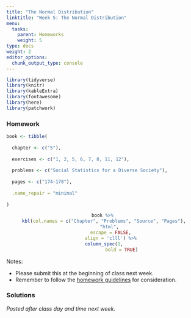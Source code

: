 ```yaml
---
title: "The Normal Distribution"
linktitle: "Week 5: The Normal Distribution"
menu:
  tasks:
    parent: Homeworks
    weight: 5
type: docs
weight: 2
editor_options: 
  chunk_output_type: console
---
```


```r
library(tidyverse)
library(knitr)
library(kableExtra)
library(fontawesome)
library(here)
library(patchwork)
```

<style>
span.boxed {
  border: 0px solid #FFFFFF;
  padding: 5px;
  color: #FFFFFF;
  background-color: #005b96;
  display: inline;
} 

table {
   margin-left: auto;
   margin-right: auto;
}

table thead th { border-bottom: 1px solid #ddd; 
}

th, td { padding: 5px; 
}

tr:nth-child(even) { background: #ffffff; 
}
</style>

### Homework
```r
book <- tibble(
  
  chapter <- c("5"),
  
  exercises <- c("1, 2, 5, 6, 7, 8, 11, 12"),
  
  problems <- c("Social Statistics for a Diverse Society"),
  
  pages <- c("174-178"),
  
  .name_repair = "minimal"
  
)
```

<center>
```r
book %>%
  kbl(col.names = c("Chapter", "Problems", "Source", "Pages"), 
      "html", 
      escape = FALSE,
      align = 'clll') %>%
  column_spec(1, 
              bold = TRUE)
```
</center>

Notes: 

- Please submit this at the beginning of class next week.
- Remember to follow the [homework guidelines](/tasks/#homeworks) for consideration.

<!--
to the Submission Portal on [ecampus](https://ecampus.wvu.edu/){target="_blank"} by 11:59 PM next Wednesday.<br>
-->


### Solutions

*Posted after class day and time next week.*

<!--


### Week 5 Problem Set

```r
shading_geq <- function(x, lower_bound) {
  y = dnorm(x, mean = m, sd = stdev)
  y[x < lower_bound] <- NA
  return(y)
}

shading_leq <- function(x, upper_bound) {
  y = dnorm(x, mean = m, sd = stdev)
  y[x > upper_bound] <- NA
  return(y)
}

shading_beq <- function(x, lower_bound, upper_bound) {
  y = dnorm(x, mean = m, sd = stdev)
  y[x < lower_bound | x > upper_bound] <- NA
  return(y)
}

shading_neq <- function(x, lower_bound, upper_bound) {
  y = dnorm(x, mean = m, sd = stdev)
  y[x > lower_bound | x < upper_bound] <- NA
  return(y)
}
```


<details><summary>1</summary>
<p>

```r
m = 2.97
n = 1014
stdev = 3.00
```

```r
f <- function(x) n*x*pnorm(x)^(n-1)*dnorm(x) 
num <- integrate(f,-Inf,Inf) 
ci <- 2 * num$value

lb <- m - ci
ub <- m + ci

ll <- round(lb)
ul <- round(ub)
```

a. We are looking the area under the curve greater than $8$.
```r
test_point = 8

ggplot(data.frame(x = c(lb, ub)), aes(x = x)) + 
  stat_function(fun = dnorm, 
                args = list(mean = m, sd = stdev)) + 
  stat_function(fun = shading_geq, 
                args = list(lower_bound = test_point), 
                geom = "area", fill = "#3d8ba9", 
                alpha = 0.6,
                linetype = 2) +
  scale_x_continuous(breaks = seq(ll, ul, stdev),
                     limits = c(ll - stdev, ul + stdev)) + 
  geom_vline(xintercept = m, color = "#65737e") +
  theme_minimal(base_size = 22) +
  theme(panel.border = element_blank(), 
        panel.grid.major = element_blank(),
        panel.grid.minor = element_blank(),
        axis.title=element_blank(),
        axis.text.y=element_blank(),
        axis.ticks.y=element_blank()
        )
```
The $z$-score for a person who watches more than 8 hr/day is given by
\begin{aligned}
z &= \dfrac{8-2.97}{3.00}\\\\
&\approx 1.68
\end{aligned}
So <span class="boxed">$z \approx 1.68$</span>.

b. We are looking the area under the curve less than $5$.
```r
test_point = 5

ggplot(data.frame(x = c(lb, ub)), aes(x = x)) + 
  stat_function(fun = dnorm, args = list(mean = m, sd = stdev)) + 
  stat_function(fun = shading_leq, args = list(upper_bound = test_point), 
                geom = "area", fill = "#3d8ba9", alpha = 0.6) +
  scale_x_continuous(breaks = seq(ll, ul, stdev),
                     limits = c(ll - stdev, ul + stdev)) + 
  geom_vline(xintercept = m, color = "#65737e") +
  theme_minimal(base_size = 22) +
  theme(panel.border = element_blank(), 
        panel.grid.major = element_blank(),
        panel.grid.minor = element_blank(),
        axis.title=element_blank(),
        axis.text.y=element_blank(),
        axis.ticks.y=element_blank()
        )
```
The $z$-score for a person who watches less than 5 hr/day is given by
\begin{aligned}
z &= \dfrac{5-2.97}{3.00}\\\\
&\approx 0.68
\end{aligned}
So <span class="boxed">$z \approx 0.68$</span>. Since the area between $z=0.68$ and $z=0$ is $0.2517$, we have $0.5000+0.2517=0.7517$. This implies that $0.7517\cdot 1014 \approx$ <span class="boxed">$762$ or $763$ people watch television less than 5 hours/day</span>.

c. We have
\begin{aligned}
Y&=2.97+1\cdot 3\\
&= 5.97
\end{aligned}
implying that <span class="boxed">5.97</span> television hr/day corresponds to a $z$-score of $+1$.

d. We are looking at the area between $1$ and $6$.
```r
minimum = 1
maximum = 6

ggplot(data.frame(x = c(lb, ub)), aes(x = x)) + 
  stat_function(fun = dnorm, args = list(mean = m, sd = stdev)) + 
  stat_function(fun = shading_beq, args = list(lower_bound = minimum,
                                               upper_bound = maximum), 
                geom = "area", fill = "#3d8ba9", alpha = 0.6) +
  scale_x_continuous(breaks = seq(ll, ul, stdev),
                     limits = c(ll - stdev, ul + stdev)) + 
  geom_vline(xintercept = m, color = "#65737e") +
  theme_minimal(base_size = 22) +
  theme(panel.border = element_blank(), 
        panel.grid.major = element_blank(),
        panel.grid.minor = element_blank(),
        axis.title=element_blank(),
        axis.text.y=element_blank(),
        axis.ticks.y=element_blank()
        )
```
The $z$-score for a person who watches more than 1 hr/day is given by
\begin{aligned}
z &= \dfrac{1-2.97}{3.00}\\\\
&\approx -0.66
\end{aligned}
with the area between the mean and $z=0.66$ found to be $0.2454$.
<br>
The $z$-score for a person who watches less than 6 hr/day is given by
\begin{aligned}
z &= \dfrac{6-2.97}{3.00}\\\\
&\approx 1.01
\end{aligned}
with the area between the mean and $z=1.01$ found to be $0.3438$.<br><br>
So the percentage of people who watch between 1 hr/day and 6 hr/day of television can be found by $0.2454 + 0.3438 = 0.5892$, or about <span class="boxed">$59\%$</span>.

</p>
</details>

<details><summary>2</summary>
<p>

```r
m = 250
n = 220
stdev = 75
```

```r
f <- function(x) n*x*pnorm(x)^(n-1)*dnorm(x) 
num <- integrate(f,-Inf,Inf) 
ci <- 2 * num$value

lb <- m - ci
ub <- m + ci

ll <- round(lb)
ul <- round(ub)
```

a. The 95th percentile, or $0.9500$ is approximately equivalent to $z=1.65$. So the number of women needing shelter is
\begin{aligned}
Y&= 250+1.65\cdot 75\\
&= 373.75
\end{aligned}
or about $374$ women. Since this figure exceeds the total capacity of 350, there will <span class="boxed">not be enough space for all abused women on 95% of all nights</span>. at minimum, the city needs <span class="boxed">$374$</span> beds.

b. We are looking the area under the curve greater than $220$.
```r
test_point = 220

ggplot(data.frame(x = c(lb, ub)), aes(x = x)) + 
  stat_function(fun = dnorm, 
                args = list(mean = m, sd = stdev)) + 
  stat_function(fun = shading_geq, 
                args = list(lower_bound = test_point), 
                geom = "area", fill = "#3d8ba9", 
                alpha = 0.6,
                linetype = 2) +
  scale_x_continuous(breaks = seq(ll-round(3*stdev), ul+round(3*stdev), 40),
                     limits = c(ll -3*stdev, ul + 3*stdev)) + 
  geom_vline(xintercept = m, color = "#65737e") +
  theme_minimal(base_size = 22) +
  theme(panel.border = element_blank(), 
        panel.grid.major = element_blank(),
        panel.grid.minor = element_blank(),
        axis.title=element_blank(),
        axis.text.y=element_blank(),
        axis.ticks.y=element_blank()
        )
```
The $z$-score for exceeding the capacity is given by
\begin{aligned}
z &= \dfrac{220-250}{75}\\\\
&\approx -0.40
\end{aligned}
The area below this value is $0.3446$, so the area exceeding this is $1 – 0.3446 = 0.6554$, or about <span class="boxed">$66\%$ of all nights</span> the number of women seeking shelter will exceed the capacity of 220.  

</details>
</p>

<details><summary>5</summary>
<p>

a. We are looking at the area between $12$ and $16$ for the Working class.
```r
m = 12.03
n = 136
stdev = 3.24

f <- function(x) n*x*pnorm(x)^(n-1)*dnorm(x) 
num <- integrate(f,-Inf,Inf) 
ci <- 2 * num$value

lb <- m - ci
ub <- m + ci

ll <- round(lb)
ul <- round(ub)

minimum = 12
maximum = 16

ggplot(data.frame(x = c(lb, ub)), aes(x = x)) + 
  stat_function(fun = dnorm, args = list(mean = m, sd = stdev)) + 
  stat_function(fun = shading_beq, args = list(lower_bound = minimum,
                                               upper_bound = maximum), 
                geom = "area", fill = "#3d8ba9", alpha = 0.6) +
  scale_x_continuous(breaks = seq(ll-round(stdev), ul+round(stdev), 2),
                     limits = c(ll - stdev, ul + stdev)) + 
  geom_vline(xintercept = m, color = "#65737e") +
  theme_minimal(base_size = 22) +
  theme(panel.border = element_blank(), 
        panel.grid.major = element_blank(),
        panel.grid.minor = element_blank(),
        axis.title=element_blank(),
        axis.text.y=element_blank(),
        axis.ticks.y=element_blank()
        )
```
The $z$-score for a person with more than 12 years of education is given by
\begin{aligned}
z &= \dfrac{12-13.05}{2.77}\\\\
&\approx -0.38
\end{aligned}
with the area between the mean and $z=-0.38$ found to be $0.1480$.<br><br>
The $z$-score for a person who watches less than 16 years of education is given by
\begin{aligned}
z &= \dfrac{16-13.05}{2.77}\\\\
&\approx 1.06
\end{aligned}
with the area between the mean and $z=1.06$ found to be $0.3554$.<br><br> 
So the proportion of **working-class respondents** with 12–16 years of education can be found by $0.1480 + 0.3554 =$ <span class="boxed">$0.5034$</span>.<br><br>
We are still looking at the area between $12$ and $16$ for the Upper class.
```r
m = 15.48
n = 56
stdev = 2.76

f <- function(x) n*x*pnorm(x)^(n-1)*dnorm(x) 
num <- integrate(f,-Inf,Inf) 
ci <- 2 * num$value

lb <- m - ci
ub <- m + ci

ll <- round(lb)
ul <- round(ub)

minimum = 12
maximum = 16

ggplot(data.frame(x = c(lb, ub)), aes(x = x)) + 
  stat_function(fun = dnorm, args = list(mean = m, sd = stdev)) + 
  stat_function(fun = shading_beq, args = list(lower_bound = minimum,
                                               upper_bound = maximum), 
                geom = "area", fill = "#3d8ba9", alpha = 0.6) +
  scale_x_continuous(breaks = seq(ll-round(stdev), ul+round(stdev), 2),
                     limits = c(ll - stdev, ul + stdev)) + 
  geom_vline(xintercept = m, color = "#65737e") +
  theme_minimal(base_size = 22) +
  theme(panel.border = element_blank(), 
        panel.grid.major = element_blank(),
        panel.grid.minor = element_blank(),
        axis.title=element_blank(),
        axis.text.y=element_blank(),
        axis.ticks.y=element_blank()
        )
```
The $z$-score for a person with more than 12 years of education is given by
\begin{aligned}
z &= \dfrac{12-15.48}{2.76}\\\\
&\approx -1.26
\end{aligned}
with the area between the mean and $z=-1.26$ found to be $0.3962$.<br><br>
The $z$-score for a person who watches less than 16 years of education is given by
\begin{aligned}
z &= \dfrac{16-15.48}{2.67}\\\\
&\approx 0.19
\end{aligned}
with the area between the mean and $z=0.19$ found to be $0.0753$.<br><br>
So the proportion of **upper-class respondents** with 12–16 years of education can be found by $0.3962 + 0.0753 =$ <span class="boxed">$0.4715$</span>.

b. We are looking the area under the curve greater than $16$.
```r
m = 13.05
n = 636
stdev = 2.77

f <- function(x) n*x*pnorm(x)^(n-1)*dnorm(x) 
num <- integrate(f,-Inf,Inf) 
ci <- 2 * num$value

lb <- m - ci
ub <- m + ci

ll <- round(lb)
ul <- round(ub)

test_point = 16

ggplot(data.frame(x = c(lb, ub)), aes(x = x)) + 
  stat_function(fun = dnorm, 
                args = list(mean = m, sd = stdev)) + 
  stat_function(fun = shading_geq, 
                args = list(lower_bound = test_point), 
                geom = "area", fill = "#3d8ba9", 
                alpha = 0.6,
                linetype = 2) +
  scale_x_continuous(breaks = seq(ll-round(stdev), ul+round(stdev), 2),
                     limits = c(ll - stdev, ul + stdev)) + 
  geom_vline(xintercept = m, color = "#65737e") +
  theme_minimal(base_size = 22) +
  theme(panel.border = element_blank(), 
        panel.grid.major = element_blank(),
        panel.grid.minor = element_blank(),
        axis.title=element_blank(),
        axis.text.y=element_blank(),
        axis.ticks.y=element_blank()
        )
```
For working-class respondents, the $z$-score is given by
\begin{aligned}
z &= \dfrac{16-12.05}{2.77}\\\\
&\approx 1.06
\end{aligned}
The area between $z=1.06$ and the tail is $0.1446$ thus implying the probability of a **working-class respondent** having more than 16 years of education is <span class="boxed">$14.46\%$</span>.<br><br>
For middle-class respondents, the $z$-score is given by
\begin{aligned}
z &= \dfrac{16-14.56}{2.95}\\\\
&\approx 0.49
\end{aligned}
The area between $z=0.49$ and the tail is $0.3121$ thus implying the probability of a **middle-class respondent** having more than 16 years of education is <span class="boxed">$31.21\%$</span>.

c. We are looking the area under the curve less than $10$.
```r
m = 12.03
n = 136
stdev = 3.24

f <- function(x) n*x*pnorm(x)^(n-1)*dnorm(x) 
num <- integrate(f,-Inf,Inf) 
ci <- 2 * num$value

lb <- m - ci
ub <- m + ci

ll <- round(lb)
ul <- round(ub)

test_point = 10

ggplot(data.frame(x = c(lb, ub)), aes(x = x)) + 
  stat_function(fun = dnorm, 
                args = list(mean = m, sd = stdev)) + 
  stat_function(fun = shading_leq, 
                args = list(upper_bound = test_point), 
                geom = "area", fill = "#3d8ba9", 
                alpha = 0.6,
                linetype = 2) +
  scale_x_continuous(breaks = seq(ll-round(1.5*stdev), ul+round(1.5*stdev), 2),
                     limits = c(ll - 1.5*stdev, ul + 1.5*stdev)) + 
  geom_vline(xintercept = m, color = "#65737e") +
  theme_minimal(base_size = 22) +
  theme(panel.border = element_blank(), 
        panel.grid.major = element_blank(),
        panel.grid.minor = element_blank(),
        axis.title=element_blank(),
        axis.text.y=element_blank(),
        axis.ticks.y=element_blank()
        )
```
For middle-class respondents, the $z$-score is given by
\begin{aligned}
z &= \dfrac{16-14.56}{2.95}\\\\
&\approx 0.49
\end{aligned}
The area beyond $z=0.63$ and the tail is $0.2643$ thus implying the probability of a **lower-class respondent** having more less 10 years of education is <span class="boxed">$26.43\%$</span>.

</details>
</p>

<details><summary>6</summary>
<p>

```r
m = 536
n = 2136539
stdev = 102
```

```r
f <- function(x) n*x*pnorm(x)^(n-1)*dnorm(x) 
num <- integrate(f,-Inf,Inf) 
ci <- 2 * num$value

lb <- m - ci
ub <- m + ci

ll <- round(lb)
ul <- round(ub)
```

a. We are looking the area under the curve greater than $625$.
```r
test_point = 625

ggplot(data.frame(x = c(lb, ub)), aes(x = x)) + 
  stat_function(fun = dnorm, 
                args = list(mean = m, sd = stdev)) + 
  stat_function(fun = shading_geq, 
                args = list(lower_bound = test_point), 
                geom = "area", fill = "#3d8ba9", 
                alpha = 0.6,
                linetype = 2) +
  scale_x_continuous(breaks = seq(ll-round(3*stdev), ul+round(3*stdev), 100),
                     limits = c(ll - 3*stdev, ul + 3*stdev)) + 
  geom_vline(xintercept = m, color = "#65737e") +
  theme_minimal(base_size = 22) +
  theme(panel.border = element_blank(), 
        panel.grid.major = element_blank(),
        panel.grid.minor = element_blank(),
        axis.title=element_blank(),
        axis.text.y=element_blank(),
        axis.ticks.y=element_blank()
        )
```
For these high school graduates, the $z$-score is given by
\begin{aligned}
z &= \dfrac{625-536}{102}\\\\
&\approx 0.87
\end{aligned}
The area beyond $z=0.87$ and the tail is $0.1992$ thus implying the probability that a **high school graduate** having earning a score of more than 625 is <span class="boxed">$19.92\%$</span>.

b. We are looking the area under the curve between than $400$ and $625$.
```r
minimum = 400
maximum = 625

ggplot(data.frame(x = c(lb, ub)), aes(x = x)) + 
  stat_function(fun = dnorm, 
                args = list(mean = m, sd = stdev)) + 
 stat_function(fun = shading_beq, args = list(lower_bound = minimum,
                                              upper_bound = maximum), 
               geom = "area", 
               fill = "#3d8ba9", 
               alpha = 0.6,
               linetype = 2) +
  scale_x_continuous(breaks = seq(ll-round(3*stdev), ul+round(3*stdev), 100),
                     limits = c(ll - 3*stdev, ul + 3*stdev)) + 
  geom_vline(xintercept = m, color = "#65737e") +
  theme_minimal(base_size = 22) +
  theme(panel.border = element_blank(), 
        panel.grid.major = element_blank(),
        panel.grid.minor = element_blank(),
        axis.title=element_blank(),
        axis.text.y=element_blank(),
        axis.ticks.y=element_blank()
        )
```
For these high school graduates, the $z$-score for 625 is given by
\begin{aligned}
z &= \dfrac{625-536}{102}\\\\
&\approx 0.87
\end{aligned}
The area between the mean and $z=0.87$ is $0.3087$.<br><br>
For these high school graduates, the $z$-score for 400 is given by
\begin{aligned}
z &= \dfrac{400-536}{102}\\\\
&\approx -1.33
\end{aligned}
The area between$z=-1.33$ and the mean is $0.4082$.<br><br>
Summing these proportions yields $0.3087+0.4082=0.7168$, or <span class="boxed">$71.68\%$</span> of the high school graduates earned a score between 400 and 625.

c. The 20th percentile, or $0.2000$ is equivalent to $z=-0.84$. Thus the SAT ERW equivalency can be found by $536-0.84\cdot 102=450.32$, or a score of <span class="boxed">$450$</span>.

</details>
</p>

<details><summary>7</summary>
<p>

```r
m = 100
n = 1000000
stdev = 15
```

```r
f <- function(x) n*x*pnorm(x)^(n-1)*dnorm(x) 
num <- integrate(f,-Inf,Inf) 
ci <- 2 * num$value

lb <- m - ci
ub <- m + ci

ll <- round(lb)
ul <- round(ub)
```

a. We have 
\begin{aligned}
z &= \dfrac{150-100}{15}
&\approx 3.33
\end{aligned}
or <span class="boxed">$z\approx 3.33$</span>.

b. We are looking the area under the curve greater than $150$.
```r
test_point = 150

ggplot(data.frame(x = c(lb, ub)), aes(x = x)) + 
  stat_function(fun = dnorm, 
                args = list(mean = m, sd = stdev)) + 
  stat_function(fun = shading_geq, 
                args = list(lower_bound = test_point), 
                geom = "area", fill = "#3d8ba9", 
                alpha = 0.8,
                linetype = 2) +
  scale_x_continuous(breaks = seq(ll-round(3*stdev), ul+round(3*stdev), 20),
                     limits = c(ll - 3.1*stdev, ul + 3.1*stdev)) + 
  geom_vline(xintercept = m, color = "#65737e") +
  theme_minimal(base_size = 22) +
  theme(panel.border = element_blank(), 
        panel.grid.major = element_blank(),
        panel.grid.minor = element_blank(),
        axis.title=element_blank(),
        axis.text.y=element_blank(),
        axis.ticks.y=element_blank()
        )
```
The area beyond $z=3.33$ is $0.0004$ implying that the percentage of scores above 150 is <span class="boxed">$0.04\%$</span>^[Which is the reason you don't notice any shading in the plot]. 

c. We are looking at the area between $85$ and $150$.
```r
minimum = 85
maximum = 150

ggplot(data.frame(x = c(lb, ub)), aes(x = x)) + 
  stat_function(fun = dnorm, args = list(mean = m, sd = stdev)) + 
  stat_function(fun = shading_beq, args = list(lower_bound = minimum,
                                               upper_bound = maximum), 
                geom = "area", fill = "#3d8ba9", alpha = 0.6) +
  scale_x_continuous(seq(ll-round(3*stdev), ul+round(3*stdev), 20),
                      limits = c(ll - 3.1*stdev, ul + 3.1*stdev)) + 
  geom_vline(xintercept = m, color = "#65737e") +
  theme_minimal(base_size = 22) +
  theme(panel.border = element_blank(), 
        panel.grid.major = element_blank(),
        panel.grid.minor = element_blank(),
        axis.title=element_blank(),
        axis.text.y=element_blank(),
        axis.ticks.y=element_blank()
        )
```
The $z$-score for a score of 85 is
\begin{aligned}
z &= \dfrac{85-100}{15}\\\\
&\approx -1
\end{aligned}
with the area between $z=-1$ and the mean found to be $0.3413$.
<br>
The $z$-score for a score of 150 is
\begin{aligned}
z &= \dfrac{150-100}{15}
&\approx 3.33
\end{aligned}
with the area between the mean and $z=3.33$ found to be $0.4996$.<br><br>
So the $0.3413 + 0.4996 = 0.8409$, or about <span class="boxed">$84\%$</span> of scores fall between $85$ and $150$.

d. Scoring in the 95th percentile means that 95% of the sample scored below this level. This outcome can be calculated by $100 + 1.65\cdot 15 = 124.75$. So the IQ score that is associated with the 95th percentile is <span class="boxed">$124.75$</span>.

</details>
</p>


<details><summary>8</summary>
<p>

```r
m = 531
n = 2136539
stdev = 114
```

```r
f <- function(x) n*x*pnorm(x)^(n-1)*dnorm(x) 
num <- integrate(f,-Inf,Inf) 
ci <- 2 * num$value

lb <- m - ci
ub <- m + ci

ll <- round(lb)
ul <- round(ub)
```

a. We are looking the area under the curve less than $400$.
```r
test_point = 400

ggplot(data.frame(x = c(lb, ub)), aes(x = x)) + 
  stat_function(fun = dnorm, 
                args = list(mean = m, sd = stdev)) + 
  stat_function(fun = shading_leq, 
                args = list(upper_bound = test_point), 
                geom = "area", fill = "#3d8ba9", 
                alpha = 0.6,
                linetype = 2) +
  scale_x_continuous(breaks = seq(ll-round(3*stdev), ul+round(3*stdev), 100),
                     limits = c(ll - 3*stdev, ul + 3*stdev)) + 
  geom_vline(xintercept = m, color = "#65737e") +
  theme_minimal(base_size = 22) +
  theme(panel.border = element_blank(), 
        panel.grid.major = element_blank(),
        panel.grid.minor = element_blank(),
        axis.title=element_blank(),
        axis.text.y=element_blank(),
        axis.ticks.y=element_blank()
        )
```
For these high school graduates, the $z$-score is given by
\begin{aligned}
z &= \dfrac{400-531}{114}\\\\
&\approx -1.15
\end{aligned}
The area beyond $z=-1.15$ and the tail is $0.1251$ thus implying that about <span class="boxed">$12.51\%$</span>of **high school graduates** hearned a score less than 400.

b. We are looking the area under the curve between than $600$ and $700$.
```r
minimum = 600
maximum = 700

ggplot(data.frame(x = c(lb, ub)), aes(x = x)) + 
  stat_function(fun = dnorm, 
                args = list(mean = m, sd = stdev)) + 
 stat_function(fun = shading_beq, args = list(lower_bound = minimum,
                                              upper_bound = maximum), 
               geom = "area", 
               fill = "#3d8ba9", 
               alpha = 0.6,
               linetype = 2) +
  scale_x_continuous(breaks = seq(ll-round(3*stdev), ul+round(3*stdev), 100),
                     limits = c(ll - 3*stdev, ul + 3*stdev)) + 
  geom_vline(xintercept = m, color = "#65737e") +
  theme_minimal(base_size = 22) +
  theme(panel.border = element_blank(), 
        panel.grid.major = element_blank(),
        panel.grid.minor = element_blank(),
        axis.title=element_blank(),
        axis.text.y=element_blank(),
        axis.ticks.y=element_blank()
        )
```
For these high school graduates, the $z$-score for 600 is given by
\begin{aligned}
z &= \dfrac{600-531}{114}\\\\   
&\approx 0.61
\end{aligned}
The area between the mean and $z=0.61$ is $0.2291$.<br><br>
For these high school graduates, the $z$-score for 700 is given by
\begin{aligned}
z &= \dfrac{700-531}{114}\\\\
&\approx 1.48
\end{aligned}
The area between $z=1.48$ and the mean is $0.4306$.<br><br>
Subtracting these proportions yields $0.4306-0.2291=0.2015$, or <span class="boxed">$20.15\%$</span> of the high school graduates earned a score between 600 and 700

c. For an earned score of $725$ which is greater than the mean, we have
```r
test_point = 725

ggplot(data.frame(x = c(lb, ub)), aes(x = x)) + 
  stat_function(fun = dnorm, 
                args = list(mean = m, sd = stdev)) + 
  stat_function(fun = shading_geq, 
                args = list(lower_bound = test_point), 
                geom = "area", fill = "#3d8ba9", 
                alpha = 0.8,
                linetype = 2) +
  scale_x_continuous(breaks = seq(ll-round(3*stdev), ul+round(3*stdev), 100),
                     limits = c(ll - 3.1*stdev, ul + 3.1*stdev)) + 
  geom_vline(xintercept = m, color = "#65737e") +
  theme_minimal(base_size = 22) +
  theme(panel.border = element_blank(), 
        panel.grid.major = element_blank(),
        panel.grid.minor = element_blank(),
        axis.title=element_blank(),
        axis.text.y=element_blank(),
        axis.ticks.y=element_blank()
        )
```
From this we can calculate the $z$-score as 
\begin{aligned}
z &= \dfrac{725-531}{114}\\\\   
&\approx 1.70
\end{aligned}
The area beyond $z=1.70$ is $0.0466$. So the percentile rank may be found by 
$1.000-0.0466 = 0.9535$, or $95.35\%$ which implies the <span class="boxed">96th percentile</span>.

</details>
</p>

<details><summary>11</summary>
<p>

```r
m = 983
n = 1000
stdev = 33
```

```r
f <- function(x) n*x*pnorm(x)^(n-1)*dnorm(x) 
num <- integrate(f,-Inf,Inf) 
ci <- 2 * num$value

lb <- m - ci
ub <- m + ci

ll <- round(lb)
ul <- round(ub)
```

a. For an earned score of $990$ which is greater than the mean, we have
```r
test_point = 990

ggplot(data.frame(x = c(lb, ub)), aes(x = x)) + 
  stat_function(fun = dnorm, 
                args = list(mean = m, sd = stdev)) + 
  stat_function(fun = shading_geq, 
                args = list(lower_bound = test_point), 
                geom = "area", fill = "#3d8ba9", 
                alpha = 0.8,
                linetype = 2) +
  scale_x_continuous(breaks = seq(ll-round(3*stdev), ul+round(3*stdev), 20),
                     limits = c(ll - 3.1*stdev, ul + 3.1*stdev)) + 
  geom_vline(xintercept = m, color = "#65737e") +
  theme_minimal(base_size = 22) +
  theme(panel.border = element_blank(), 
        panel.grid.major = element_blank(),
        panel.grid.minor = element_blank(),
        axis.title=element_blank(),
        axis.text.y=element_blank(),
        axis.ticks.y=element_blank()
        )
```
From this we can calculate the $z$-score as 
\begin{aligned}
z &= \dfrac{990-981}{27.3}\\\\   
&\approx 0.33
\end{aligned}
The area beyond $z=0.33$ is $0.3707$. So the percentile rank may be found by 
$1.000-0.3707 = 0.6293$, or $62.93\%$ which implies the 62nd percentile. So the team is <span class="boxed">not in the upper quartile</span>.

b. For the top 25%, or $0.0025$, the area beyond $z$ is approximated by $z = 0.67$. The cutoff score is then $981+0.67\cdot 27.3\approx$ <span class="boxed">$999.29$</span>.

c. As noted above, <span class="boxed">$z = 0.67$</span>.

</details>
</p>

<details><summary>12</summary>
<p>

a. For **Team A** an ***eligibility criterion*** score of $971$ is given by
```r
m = 983
n = 1000
stdev = 33

f <- function(x) n*x*pnorm(x)^(n-1)*dnorm(x) 
num <- integrate(f,-Inf,Inf) 
ci <- 2 * num$value

lb <- m - ci
ub <- m + ci

ll <- round(lb)
ul <- round(ub)

test_point = 971

ggplot(data.frame(x = c(lb, ub)), aes(x = x)) + 
  stat_function(fun = dnorm, 
                args = list(mean = m, sd = stdev)) + 
  stat_function(fun = shading_geq, 
                args = list(lower_bound = test_point), 
                geom = "area", fill = "#3d8ba9", 
                alpha = 0.8,
                linetype = 2) +
  scale_x_continuous(breaks = seq(ll-round(3*stdev), ul+round(3*stdev), 40),
                     limits = c(ll - 3.1*stdev, ul + 3.1*stdev)) + 
  geom_vline(xintercept = m, color = "#65737e") +
  theme_minimal(base_size = 22) +
  theme(panel.border = element_blank(), 
        panel.grid.major = element_blank(),
        panel.grid.minor = element_blank(),
        axis.title=element_blank(),
        axis.text.y=element_blank(),
        axis.ticks.y=element_blank()
        )
```
From this we can calculate the $z$-score as 
\begin{aligned}
z &= \dfrac{971-983}{33}\\\\   
&\approx -0.36
\end{aligned}
For **Team A** a ***retention criterion*** score of $958$ is given by
```r
m = 976
n = 1000
stdev = 34.9

f <- function(x) n*x*pnorm(x)^(n-1)*dnorm(x) 
num <- integrate(f,-Inf,Inf) 
ci <- 2 * num$value

lb <- m - ci
ub <- m + ci

ll <- round(lb)
ul <- round(ub)

test_point = 958

ggplot(data.frame(x = c(lb, ub)), aes(x = x)) + 
  stat_function(fun = dnorm, 
                args = list(mean = m, sd = stdev)) + 
  stat_function(fun = shading_geq, 
                args = list(lower_bound = test_point), 
                geom = "area", fill = "#3d8ba9", 
                alpha = 0.8,
                linetype = 2) +
  scale_x_continuous(breaks = seq(ll-round(3*stdev), ul+round(3*stdev), 40),
                     limits = c(ll - 3.1*stdev, ul + 3.1*stdev)) + 
  geom_vline(xintercept = m, color = "#65737e") +
  theme_minimal(base_size = 22) +
  theme(panel.border = element_blank(), 
        panel.grid.major = element_blank(),
        panel.grid.minor = element_blank(),
        axis.title=element_blank(),
        axis.text.y=element_blank(),
        axis.ticks.y=element_blank()
        )
```
From this we can calculate the $z$-score as 
\begin{aligned}
z &= \dfrac{958-976}{34.9}\\\\   
&\approx -0.52
\end{aligned}
For **Team B** an ***eligibility criterion*** score of $987$ is given by
```r
m = 983
n = 1000
stdev = 33

f <- function(x) n*x*pnorm(x)^(n-1)*dnorm(x) 
num <- integrate(f,-Inf,Inf) 
ci <- 2 * num$value

lb <- m - ci
ub <- m + ci

ll <- round(lb)
ul <- round(ub)

test_point = 987

ggplot(data.frame(x = c(lb, ub)), aes(x = x)) + 
  stat_function(fun = dnorm, 
                args = list(mean = m, sd = stdev)) + 
  stat_function(fun = shading_geq, 
                args = list(lower_bound = test_point), 
                geom = "area", fill = "#3d8ba9", 
                alpha = 0.8,
                linetype = 2) +
  scale_x_continuous(breaks = seq(ll-round(3*stdev), ul+round(3*stdev), 40),
                     limits = c(ll - 3.1*stdev, ul + 3.1*stdev)) + 
  geom_vline(xintercept = m, color = "#65737e") +
  theme_minimal(base_size = 22) +
  theme(panel.border = element_blank(), 
        panel.grid.major = element_blank(),
        panel.grid.minor = element_blank(),
        axis.title=element_blank(),
        axis.text.y=element_blank(),
        axis.ticks.y=element_blank()
        )
```
From this we can calculate the $z$-score as 
\begin{aligned}
z &= \dfrac{987-983}{33}\\\\   
&\approx 0.12
\end{aligned}
For **Team B** a ***retention criterion*** score of $970$ is given by
```r
m = 976
n = 1000
stdev = 34.9

f <- function(x) n*x*pnorm(x)^(n-1)*dnorm(x) 
num <- integrate(f,-Inf,Inf) 
ci <- 2 * num$value

lb <- m - ci
ub <- m + ci

ll <- round(lb)
ul <- round(ub)

test_point = 970

ggplot(data.frame(x = c(lb, ub)), aes(x = x)) + 
  stat_function(fun = dnorm, 
                args = list(mean = m, sd = stdev)) + 
  stat_function(fun = shading_geq, 
                args = list(lower_bound = test_point), 
                geom = "area", fill = "#3d8ba9", 
                alpha = 0.8,
                linetype = 2) +
  scale_x_continuous(breaks = seq(ll-round(3*stdev), ul+round(3*stdev), 40),
                     limits = c(ll - 3.1*stdev, ul + 3.1*stdev)) + 
  geom_vline(xintercept = m, color = "#65737e") +
  theme_minimal(base_size = 22) +
  theme(panel.border = element_blank(), 
        panel.grid.major = element_blank(),
        panel.grid.minor = element_blank(),
        axis.title=element_blank(),
        axis.text.y=element_blank(),
        axis.ticks.y=element_blank()
        )
```
From this we can calculate the $z$-score as 
\begin{aligned}
z &= \dfrac{970-976}{34.9}\\\\   
&\approx -0.17
\end{aligned}
So <span class="boxed">Team B is better on both eligibility and retention than Team A</span>. 

b. For **Team B** a ***retention criterion*** score of $z=-0.17$ is below the mean and the corresponding proportion can be viewed by
```r
m = 976
n = 1000
stdev = 34.9

f <- function(x) n*x*pnorm(x)^(n-1)*dnorm(x) 
num <- integrate(f,-Inf,Inf) 
ci <- 2 * num$value

lb <- m - ci
ub <- m + ci

ll <- round(lb)
ul <- round(ub)

test_point = 970

ggplot(data.frame(x = c(lb, ub)), aes(x = x)) + 
  stat_function(fun = dnorm, 
                args = list(mean = m, sd = stdev)) + 
  stat_function(fun = shading_leq, 
                args = list(upper_bound = test_point), 
                geom = "area", fill = "#3d8ba9", 
                alpha = 0.8,
                linetype = 2) +
  scale_x_continuous(breaks = seq(ll-round(3*stdev), ul+round(3*stdev), 40),
                     limits = c(ll - 3.1*stdev, ul + 3.1*stdev)) + 
  geom_vline(xintercept = m, color = "#65737e") +
  theme_minimal(base_size = 22) +
  theme(panel.border = element_blank(), 
        panel.grid.major = element_blank(),
        panel.grid.minor = element_blank(),
        axis.title=element_blank(),
        axis.text.y=element_blank(),
        axis.ticks.y=element_blank()
        )
```
which is the area between $z$ and the tail, or <span class="boxed">$0.4325$</span>.

c. For **Team A** an ***eligibility criterion*** score of $z=-0.36$ is below the mean and the corresponding proportion can be viewed by
```r
m = 983
n = 1000
stdev = 33

f <- function(x) n*x*pnorm(x)^(n-1)*dnorm(x) 
num <- integrate(f,-Inf,Inf) 
ci <- 2 * num$value

lb <- m - ci
ub <- m + ci

ll <- round(lb)
ul <- round(ub)

test_point = 971

ggplot(data.frame(x = c(lb, ub)), aes(x = x)) + 
  stat_function(fun = dnorm, 
                args = list(mean = m, sd = stdev)) + 
  stat_function(fun = shading_leq, 
                args = list(upper_bound = test_point), 
                geom = "area", fill = "#3d8ba9", 
                alpha = 0.8,
                linetype = 2) +
  scale_x_continuous(breaks = seq(ll-round(3*stdev), ul+round(3*stdev), 40),
                     limits = c(ll - 3.1*stdev, ul + 3.1*stdev)) + 
  geom_vline(xintercept = m, color = "#65737e") +
  theme_minimal(base_size = 22) +
  theme(panel.border = element_blank(), 
        panel.grid.major = element_blank(),
        panel.grid.minor = element_blank(),
        axis.title=element_blank(),
        axis.text.y=element_blank(),
        axis.ticks.y=element_blank()
        )
```
which is the area between $z$ and the tail, or $0.3594$ implying about the <span class="boxed">35th percentile</span>.

</details>
</p>
-->
